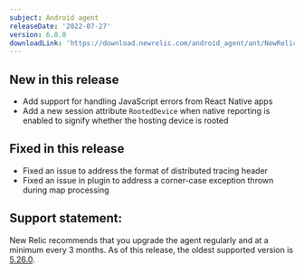 ```yaml
---
subject: Android agent
releaseDate: '2022-07-27'
version: 6.8.0
downloadLink: 'https://download.newrelic.com/android_agent/ant/NewRelic_Android_Agent_6.8.0.zip'
---
```


## New in this release

* Add support for handling JavaScript errors from React Native apps
* Add a new session attribute `RootedDevice` when native reporting is enabled to signify whether the hosting device is rooted

## Fixed in this release

* Fixed an issue to address the format of distributed tracing header
* Fixed an issue in plugin to address a corner-case exception thrown during map processing

## Support statement:

New Relic recommends that you upgrade the agent regularly and at a minimum every 3 months. As of this release, the oldest supported version is [5.26.0](https://docs.newrelic.com/docs/release-notes/mobile-release-notes/android-release-notes/android-5260).
